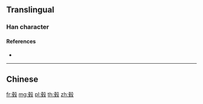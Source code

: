 {{character info/new}}
{{also|轂}}
==Translingual==

===Han character===
{{Han char|rn=79|rad=殳|as=09|sn=13|four=|canj=GQHNE|ids=⿹⿰⿱士冖殳车}}

====References====
* {{Han ref|kx=0587.031|hdz=32161.070|uh=6BC2|ud=27586}}

----

==Chinese==
{{zh-see|轂}}

[[fr:毂]]
[[mg:毂]]
[[pl:毂]]
[[th:毂]]
[[zh:毂]]